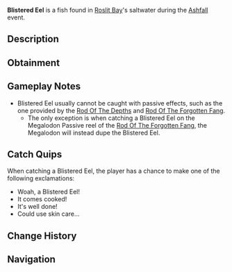 {{FishInfobox
|image          = Blistered Eel.png
|rarity         = Limited
|event          = Ashfall
|sea            = First Sea
|location       = [[Ashfall]]
|sublocation    = 
|sources        = Fishing Rod
|nopassive      = 1
|radar_location = 
|xp             = 140
|weather        = Windy
|time           = 
|season         = 
|bait           = Worm
|base_weight    = 19
|base_value     = 300
|weight_range   = 7.5
|base_chance    = 80
|base_resil     = 45
}}
'''Blistered Eel''' is a {{Rarity|Limited}} fish found in [[Roslit Bay]]'s saltwater during the [[Ashfall]] event.

== Description ==
{{Description|Despite blistering skin, the Blistered Eel is capable of withstanding extreme temperatures.|Bestiary Entry}}

== Obtainment ==
{{Description|Only can be caught during Ashfall.|Bestiary Hint}}
{{Fish Availability|
Roslit Bay/Ashfall
|top_rods      = 
Trident Rod\230089.35\129364.87;
Leviathan's Fang Rod\226760.7\156206.91;
Free Spirit Rod\226729.67\160825.72;
Azure Of Lagoon\203540.7\174523.15;
No-Life Rod\190211.27\179980.5;
Rod Of The Exalted One\153412.65\144279.14;
Poseidon Rod\158214.97\137102.19;
Firefly Rod\175252.72\164700.57;
Seraphic Rod\182624.26\177185.1;
Challenger's Rod\181120.29\175725.92;
Tempest Rod\176368.22\171115.38;
Fast Rod\172375.38\167228.69;
Astralhook Rod\178460.15\19471.85;
Ethereal Prism Rod\175850.47\89924.53;
Blazebringer Rod\167795.29\160386.22;
Depthseeker Rod\167478.76\138013.81;
Rod Of The Forgotten Fang\166491.86\161533.18;
Zeus Rod\166175.67\150411.96;
Verdant Shear Rod\166107.25\150920.69;
Avalanche Rod\163004.03\123540.02;
Volcanic Rod\158172.32\114158.67;
Rod Of The Depths\156812.07\146417.8;
Steady Rod\88493.75\60759.2
|recommended   = Trident Rod
}}

== Gameplay Notes ==
* Blistered Eel usually cannot be caught with passive effects, such as the one provided by the [[Rod Of The Depths]] and [[Rod Of The Forgotten Fang]].
** The only exception is when catching a Blistered Eel on the Megalodon Passive reel of the [[Rod Of The Forgotten Fang]], the Megalodon will instead dupe the Blistered Eel.

== Catch Quips ==
When catching a Blistered Eel, the player has a chance to make one of the following exclamations:
* Woah, a Blistered Eel!
* It comes cooked!
* It's well done!
* Could use skin care...

== Change History ==
{{Change History|{{subst:Current Version}}}}

== Navigation ==
{{Fish Navbox|Ashfall}}